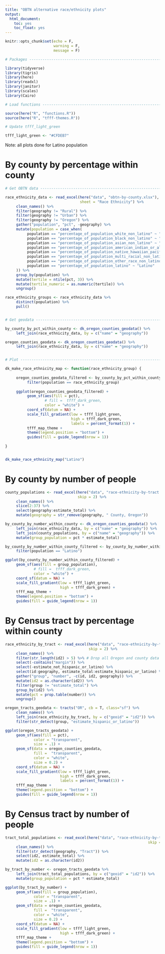 ```yaml
---
title: "OBTN alternative race/ethnicity plots"
output:
  html_document:
    toc: yes
    toc_float: yes
---
```


```r
knitr::opts_chunk$set(echo = F,
                      warning = F,
                      message = F)
```

```r
# Packages ----------------------------------------------------------------

library(tidyverse)
library(tigris)
library(here)
library(readxl)
library(janitor)
library(scales)
library(Cairo)

# Load functions ----------------------------------------------------------

source(here("R", "functions.R"))
source(here("R", "tfff-themes.R"))

# Update tfff_light_green

tfff_light_green <- "#CFDEB7"

```

Note: all plots done for Latino population


# By county by percentage within county

```r


# Get OBTN data -----------------------------------------------------------

race_ethnicity_data <- read_excel(here("data", "obtn-by-county.xlsx"),
                                  sheet = "Race Ethnicity") %>% 
     clean_names() %>% 
     filter(geography != "Rural") %>% 
     filter(geography != "Urban") %>% 
     filter(geography != "Oregon") %>% 
     gather("population", "pct", -geography) %>% 
     mutate(population = case_when(
          population == "percentage_of_population_white_non_latino" ~ "White",
          population == "percentage_of_population_black_non_latino" ~ "African American",
          population == "percentage_of_population_asian_non_latino" ~ "Asian",
          population == "percentage_of_population_american_indian_or_alaska_native_non_latino" ~ "Am Indian/Alaska Native",
          population == "percentage_of_population_native_hawaiian_pacific_islander_non_latino" ~ "Native Hawaiian/Pacific Islander",
          population == "percentage_of_population_multi_racial_non_latino" ~ "Multiracial",
          population == "percentage_of_population_other_race_non_latino" ~ "Other Race",
          population == "percentage_of_population_latino" ~ "Latino"
     )) %>% 
     group_by(population) %>% 
     mutate(tertile = ntile(pct, 3)) %>% 
     mutate(tertile_numeric = as.numeric(tertile)) %>% 
     ungroup()

race_ethnicity_groups <- race_ethnicity_data %>% 
     distinct(population) %>% 
     pull()


# Get geodata -------------------------------------------------------------

by_county_by_pct_within_county <- dk_oregon_counties_geodata() %>% 
     left_join(race_ethnicity_data, by = c("name" = "geography")) 

oregon_counties_geodata <- dk_oregon_counties_geodata() %>% 
     left_join(race_ethnicity_data, by = c("name" = "geography")) 


# Plot --------------------------------------------------------------------

dk_make_race_ethnicity_map <- function(race_ethnicity_group) {
     
     oregon_counties_geodata_filtered <- by_county_by_pct_within_county %>% 
          filter(population == race_ethnicity_group)
     
     ggplot(oregon_counties_geodata_filtered) +
          geom_sf(aes(fill = pct),
                  # fill =  tfff_dark_green,
                  color = "white") +
          coord_sf(datum = NA) +
          scale_fill_gradient(low = tfff_light_green,
                              high = tfff_dark_green,
                              labels = percent_format(1)) +
          tfff_map_theme +
          theme(legend.position = "bottom") +
          guides(fill = guide_legend(nrow = 1))
     
}



```

```r
dk_make_race_ethnicity_map("Latino")
```

# By county by number of people

```r

county_populations <- read_excel(here("data", "race-ethnicity-by-tract.xlsx"),
                                 skip = 2) %>% 
     clean_names() %>% 
     slice(2:37) %>% 
     select(geography:estimate_total) %>% 
     mutate(geography = str_remove(geography, " County, Oregon"))

by_county_by_number_within_county <- dk_oregon_counties_geodata() %>% 
     left_join(race_ethnicity_data, by = c("name" = "geography")) %>% 
     left_join(county_populations, by = c("name" = "geography")) %>% 
     mutate(group_population = pct * estimate_total)

```

```r
by_county_by_number_within_county_filtered <- by_county_by_number_within_county %>% 
     filter(population == "Latino")

ggplot(by_county_by_number_within_county_filtered) +
     geom_sf(aes(fill = group_population),
             # fill =  tfff_dark_green,
             color = "white") +
     coord_sf(datum = NA) +
     scale_fill_gradient(low = tfff_light_green,
                         high = tfff_dark_green) +
     tfff_map_theme +
     theme(legend.position = "bottom") +
     guides(fill = guide_legend(nrow = 1))
```




# By Census tract by percentage within county


```r
race_ethnicity_by_tract <- read_excel(here("data", "race-ethnicity-by-tract.xlsx"),
                                      skip = 2) %>% 
     clean_names() %>% 
     filter(str_length(id2) > 5) %>% # Drop all Oregon and county data
     select(-contains("margin")) %>% 
     select(-estimate_not_hispanic_or_latino) %>% 
     select(id:geography, estimate_total:estimate_hispanic_or_latino) %>% 
     gather("group", "number", -c(id, id2, geography)) %>% 
     mutate(id2 = as.character(id2)) %>% 
     filter(group != "estimate_total") %>% 
     group_by(id2) %>% 
     mutate(pct = prop.table(number)) %>% 
     ungroup()

oregon_tracts_geodata <- tracts("OR", cb = T, class="sf") %>% 
     clean_names() %>% 
     left_join(race_ethnicity_by_tract, by = c("geoid" = "id2")) %>% 
     filter(str_detect(group, "estimate_hispanic_or_latino"))


```

```r
ggplot(oregon_tracts_geodata) +
     geom_sf(aes(fill = pct),
             color = "transparent",
             size = .1) +
     geom_sf(data = oregon_counties_geodata,
             fill =  "transparent",
             color = "white",
             size = 0.2) +
     coord_sf(datum = NA) +
     scale_fill_gradient(low = tfff_light_green,
                         high = tfff_dark_green,
                         labels = percent_format(1)) +
     tfff_map_theme +
     theme(legend.position = "bottom") +
     guides(fill = guide_legend(nrow = 1))
```



# By Census tract by number of people

```r

tract_total_populations <- read_excel(here("data", "race-ethnicity-by-tract.xlsx"),
                                                                 skip = 2) %>% 
     clean_names() %>% 
     filter(str_detect(geography, "Tract")) %>% 
     select(id2, estimate_total) %>% 
     mutate(id2 = as.character(id2))

by_tract_by_number <- oregon_tracts_geodata %>% 
     left_join(tract_total_populations, by = c("geoid" = "id2")) %>% 
     mutate(group_population = pct * estimate_total) 

```

```r
ggplot(by_tract_by_number) +
     geom_sf(aes(fill = group_population),
             color = "transparent",
             size = .1) +
     geom_sf(data = oregon_counties_geodata,
             fill =  "transparent",
             color = "white",
             size = 0.2) +
     coord_sf(datum = NA) +
     scale_fill_gradient(low = tfff_light_green,
                         high = tfff_dark_green) +
     tfff_map_theme +
     theme(legend.position = "bottom") +
     guides(fill = guide_legend(nrow = 1))
```


